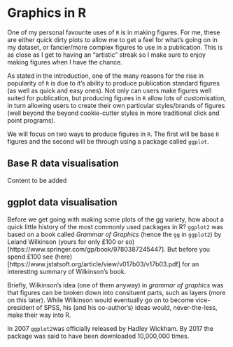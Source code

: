 # Graphics in R

One of my personal favourite uses of `R` is in making figures. For me, these are either quick dirty plots to allow me to get a feel for what's going on in my dataset, or fancier/more complex figures to use in a publication. This is as close as I get to having an "artistic" streak so I make sure to enjoy making figures when I have the chance.

As stated in the introduction, one of the many reasons for the rise in popularity of `R` is due to it's ability to produce publication standard figures (as well as quick and easy ones). Not only can users make figures well suited for publication, but producing figures in `R` allow lots of customisation, in turn allowing users to create their own particular styles/brands of figures (well beyond the beyond cookie-cutter styles in more traditional click and point programs).

We will focus on two ways to produce figures in `R`. The first will be base `R` figures and the second will be through using a package called `ggplot`.

## Base R data visualisation

Content to be added

## ggplot data visualisation

Before we get going with making some plots of the gg variety, how about a quick little history of the most commonly used packages in R? `ggplot2` was based on a book called _Grammar of Graphics_ (hence the `gg` in `ggplot2`) by Leland Wilkinson (yours for only £100 or so)[https://www.springer.com/gp/book/9780387245447]. But before you spend £100 see (here)[https://www.jstatsoft.org/article/view/v017b03/v17b03.pdf] for an interesting summary of Wilkinson's book. 

Briefly, Wilkinson's idea (one of them anyway) in _grammar of graphics_ was that figures can be broken down into consituent parts, such as layers (more on this later). While Wilkinson would eventually go on to become vice-president of SPSS, his (and his co-author's) ideas would, never-the-less, make their way into R. 

In 2007 `ggplot2`was officially released by Hadley Wickham. By 2017 the package was said to have been downloaded 10,000,000 times.
